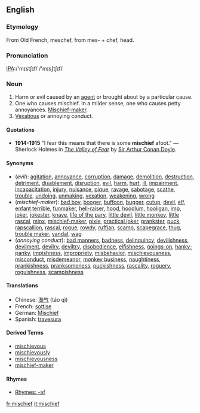 ==English==
===Etymology===
From Old French, meschef, from mes- + chef, head.

===Pronunciation===
[[Pronunciation guide|IPA]]:/'mɪstʃɪf/ /'mɪsʃtʃɪf/
===Noun===
#Harm or evil caused by an [[agent]] or brought about by a particular cause.
#One who causes mischief. In a milder sense, one who causes petty annoyances. [[Mischief-maker]].
#[[vex|Vexatious]] or annoying conduct.

====Quotations====
*'''1914-1915''' "I fear this means that there is some '''mischief''' afoot." &mdash; Sherlock Holmes in ''[[w:The_Valley_of_Fear|The Valley of Fear]]'' by [[w:Arthur_Conan_Doyle|Sir Arthur Conan Doyle]].

====Synonyms====
*(''evil''): [[agitation]], [[annoyance]], [[corruption]], [[damage]], [[demolition]], [[destruction]], [[detriment]], [[disablement]], [[disruption]], [[evil]], [[harm]], [[hurt]], [[ill]], [[impairment]], [[incapacitation]], [[injury]], [[nuisance]], [[pique]], [[ravage]], [[sabotage]], [[scathe]], [[trouble]], [[undoing]], [[unmaking]], [[vexation]], [[weakening]], [[wrong]]
*(''mischief-maker''): [[bad boy]], [[booger]], [[buffoon]], [[bugger]], [[cutup]], [[devil]], [[elf]], [[enfant terrible]], [[funmaker]], [[hell-raiser]], [[hood]], [[hoodlum]], [[hooligan]], [[imp]], [[joker]], [[jokester]], [[knave]], [[life of the pary]], [[little devil]], [[little monkey]], [[little rascal]], [[minx]], [[mischief-maker]], [[pixie]], [[practical joker]], [[prankster]], [[puck]], [[rapscallion]], [[rascal]], [[rogue]], [[rowdy]], [[ruffian]], [[scamp]], [[scapegrace]], [[thug]], [[trouble maker]], [[vandal]], [[wag]]
*(''annoying conduct''): [[bad manners]], [[badness]], [[delinquincy]], [[devilishness]], [[devilment]], [[devilry]], [[deviltry]], [[disobedience]], [[elfishness]], [[goings-on]], [[hanky-panky]], [[impishness]], [[impropriety]], [[misbehavior]], [[mischievousness]], [[misconduct]], [[misdemeanor]], [[monkey business]], [[naughtiness]], [[prankishness]], [[pranksomeness]], [[puckishness]], [[rascality]], [[roguery]], [[roguishness]], [[scampishness]]

====Translations====
*Chinese: [[淘气]] (táo qì)
*French: [[sottise]]
*German: [[Mischief]]
*Spanish: [[travesura]]

====Derived Terms====
*[[mischievous]]
*[[mischievously]]
*[[mischievousness]]
*[[mischief-maker]]

====Rhymes====
*[[Rhymes:English:-əf|Rhymes: -əf]]

[[fr:mischief]]
[[it:mischief]]